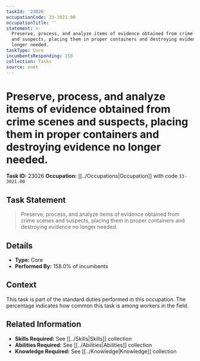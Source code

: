 ```yaml
---
taskId: '23026'
occupationCode: 33-3021.00
occupationTitle: ''
statement: >-
  Preserve, process, and analyze items of evidence obtained from crime scenes
  and suspects, placing them in proper containers and destroying evidence no
  longer needed.
taskType: Core
incumbentsResponding: 158
collection: Tasks
source: onet
---
```

# Preserve, process, and analyze items of evidence obtained from crime scenes and suspects, placing them in proper containers and destroying evidence no longer needed.

**Task ID:** 23026
**Occupation:** [[../Occupations|Occupation]] with code `33-3021.00`

## Task Statement

> Preserve, process, and analyze items of evidence obtained from crime scenes and suspects, placing them in proper containers and destroying evidence no longer needed.

## Details

- **Type:** Core
- **Performed By:** 158.0% of incumbents

## Context

This task is part of the standard duties performed in this occupation. The percentage indicates how common this task is among workers in the field.

## Related Information

- **Skills Required:** See [[../Skills|Skills]] collection
- **Abilities Required:** See [[../Abilities|Abilities]] collection
- **Knowledge Required:** See [[../Knowledge|Knowledge]] collection
